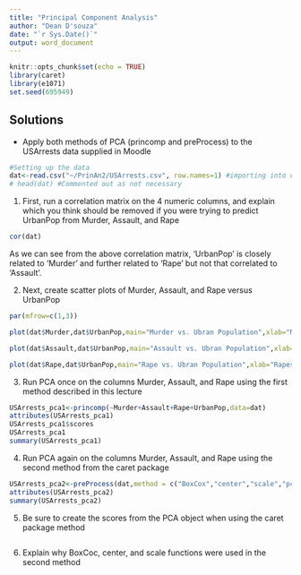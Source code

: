 ```yaml
---
title: "Principal Component Analysis"
author: "Dean D'souza"
date: "`r Sys.Date()`"
output: word_document
---
```


```r
knitr::opts_chunk$set(echo = TRUE)
library(caret)
library(e1071)
set.seed(695949)
```

## Solutions

* Apply both methods of PCA (princomp and preProcess) to the USArrests data supplied in Moodle  

```r
#Setting up the data
dat<-read.csv("~/PrinAn2/USArrests.csv", row.names=1) #importing into dat for convenience
# head(dat) #Commented out as not necessary
```  

  1. First, run a correlation matrix on the 4 numeric columns, and explain which you think should be removed if you were trying to predict UrbanPop from Murder, Assault, and Rape  
  
```r
cor(dat)
```  
  
  As we can see from the above correlation matrix, 'UrbanPop' is closely related to 'Murder' and further related to 'Rape' but not that correlated to 'Assault'.

  2. Next, create scatter plots of Murder, Assault, and Rape versus UrbanPop  
  
```r
par(mfrow=c(1,3))

plot(dat$Murder,dat$UrbanPop,main="Murder vs. Ubran Population",xlab="Murders",ylab="Urban Population" )

plot(dat$Assault,dat$UrbanPop,main="Assault vs. Ubran Population",xlab="Assaults",ylab="Urban Population" )

plot(dat$Rape,dat$UrbanPop,main="Rape vs. Ubran Population",xlab="Rapes",ylab="Urban Population" )
```  

  3. Run PCA once on the columns Murder, Assault, and Rape using the first method described in this lecture  
  
```r
USArrests_pca1<-princomp(~Murder+Assault+Rape+UrbanPop,data=dat)
attributes(USArrests_pca1)
USArrests_pca1$scores
USArrests_pca1
summary(USArrests_pca1)
```  

  4. Run PCA again on the columns Murder, Assault, and Rape using the second method from the caret package  
  
```r
USArrests_pca2<-preProcess(dat,method = c("BoxCox","center","scale","pca"),thresh = 0.95)
attributes(USArrests_pca2)
summary(USArrests_pca2)
```  

  5. Be sure to create the scores from the PCA object when using the caret package method  
  
```r
```  

  6. Explain why BoxCoc, center, and scale functions were used in the second method  



